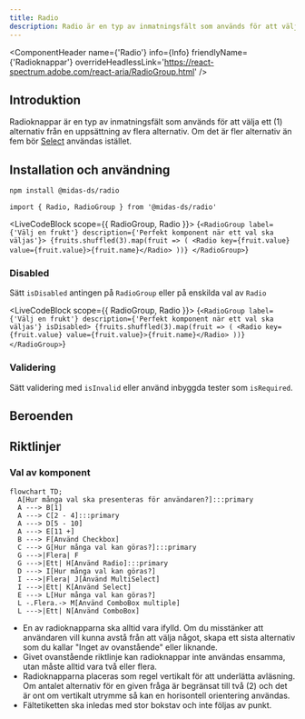 ```yaml
---
title: Radio
description: Radio är en typ av inmatningsfält som används för att välja ett alternativ från en uppsättning alternativ
---
```



<ComponentHeader
  name={'Radio'}
  info={Info}
  friendlyName={'Radioknappar'}
  overrideHeadlessLink='https://react-spectrum.adobe.com/react-aria/RadioGroup.html'
/>

## Introduktion

Radioknappar är en typ av inmatningsfält som används för att välja ett (1) alternativ från en uppsättning av flera alternativ. Om det är fler alternativ än fem bör [Select](./select.mdx) användas istället.

## Installation och användning

```bash npm2yarn
npm install @midas-ds/radio
```

```tsx
import { Radio, RadioGroup } from '@midas-ds/radio'
```

<LiveCodeBlock scope={{ RadioGroup, Radio }}>
  {`<RadioGroup label={'Välj en frukt'} description={'Perfekt komponent när ett val ska väljas'}>
    {fruits.shuffled(3).map(fruit => (
      <Radio key={fruit.value} value={fruit.value}>{fruit.name}</Radio>
    ))}
</RadioGroup>`}
</LiveCodeBlock>

### Disabled

Sätt `isDisabled` antingen på `RadioGroup` eller på enskilda val av `Radio`

<LiveCodeBlock scope={{ RadioGroup, Radio }}>
  {`<RadioGroup label={'Välj en frukt'} description={'Perfekt komponent när ett val ska väljas'} isDisabled>
    {fruits.shuffled(3).map(fruit => (
      <Radio key={fruit.value} value={fruit.value}>{fruit.name}</Radio>
       ))}
</RadioGroup>`}
</LiveCodeBlock>

### Validering

Sätt validering med `isInvalid` eller använd inbyggda tester som `isRequired`.

## Beroenden

<ComponentFooter info={Info} />

## Riktlinjer

### Val av komponent

```mermaid
flowchart TD;
  A[Hur många val ska presenteras för användaren?]:::primary
  A ---> B[1]
  A ---> C[2 - 4]:::primary
  A ---> D[5 - 10]
  A ---> E[11 +]
  B ---> F[Använd Checkbox]
  C ---> G[Hur många val kan göras?]:::primary
  G --->|Flera| F
  G --->|Ett| H[Använd Radio]:::primary
  D ---> I[Hur många val kan göras?]
  I --->|Flera| J[Använd MultiSelect]
  I --->|Ett| K[Använd Select]
  E ---> L[Hur många val kan göras?]
  L -.Flera.-> M[Använd ComboBox multiple]
  L --->|Ett| N[Använd ComboBox]
```

- En av radioknapparna ska alltid vara ifylld. Om du misstänker att användaren vill kunna avstå från att välja något, skapa ett sista alternativ som du kallar "Inget av ovanstående" eller liknande.
- Givet ovanstående riktlinje kan radioknappar inte användas ensamma, utan måste alltid vara två eller flera.
- Radioknapparna placeras som regel vertikalt för att underlätta avläsning. Om antalet alternativ för en given fråga är begränsat till två (2) och det är ont om vertikalt utrymme så kan en horisontell orientering användas.
- Fältetiketten ska inledas med stor bokstav och inte följas av punkt.

<ComponentFooter info={Info} />

